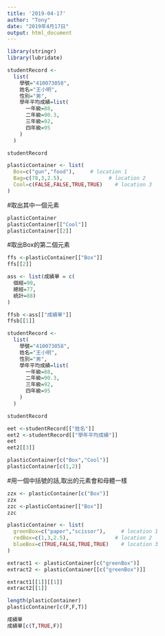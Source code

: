 ```yaml
---
title: '2019-04-17'
author: "Tony"
date: "2019年4月17日"
output: html_document
---
```


```r
library(stringr)
library(lubridate)
```

```r
studentRecord <-
  list(
    學號="410073058",
    姓名="王小明",
    性別="男",
    學年平均成績=list(
      一年級=88,
      二年級=90.3,
      三年級=92,
      四年級=95
    )
  )

studentRecord
```

```r
plasticContainer <- list(
  Box=c("gun","food"),     # location 1
  Bag=c(78,3,2.5),               # location 2
  Cool=c(FALSE,FALSE,TRUE,TRUE)    # location 3
)
```
#取出其中一個元素
```r
plasticContainer
plasticContainer[["Cool"]] 
plasticContainer[[2]]
```
#取出Box的第二個元素
```r
ffs <-plasticContainer[["Box"]] 
ffs[[2]]
```

```r
ass <- list(成績單 = c(
  個經=90,
  總經=77,
  統計=88)
)
```

```r
ffsb <-ass[["成績單"]]
ffsb[[1]]
```

```r
studentRecord <-
  list(
    學號="410073058",
    姓名="王小明",
    性別="男",
    學年平均成績=list(
      一年級=88,
      二年級=90.3,
      三年級=92,
      四年級=95
    )
  )

studentRecord
```

```r
eet <-studentRecord[["姓名"]]
eet2 <-studentRecord[["學年平均成績"]]
eet
eet2[[3]]
```

```r
plasticContainer[c("Box","Cool")] 
plasticContainer[c(1,2)]
```
#用一個中括號的話,取出的元素會和母體一樣
```r
zzx <- plasticContainer[c("Box")] 
zzx
zzc <-plasticContainer[["Box"]] 
zzc

```

```r
plasticContainer <- list(
  greenBox=c("paper","scissor"),     # location 1
  redBox=c(1,3,2.5),               # location 2
  blueBox=c(TRUE,FALSE,TRUE,TRUE)    # location 3
)
```

```r
extract1 <- plasticContainer[c("greenBox")]
extract2 <- plasticContainer[[c("greenBox")]]
```

```r
extract1[[1]][[1]]
extract2[[1]]
```

```r
length(plasticContainer)
plasticContainer[c(F,F,T)]
```

```r
成績單
成績單[c(T,TRUE,F)]
```

